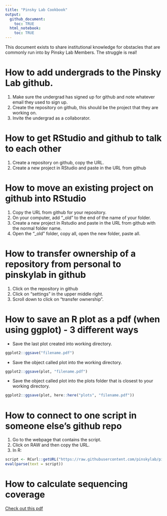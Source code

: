 ```yaml
---
title: "Pinsky Lab Cookbook"
output: 
  github_document: 
    toc: TRUE
  html_notebook:
    toc: TRUE
---
```


This document exists to share institutional knowledge for obstacles that are commonly run into by Pinsky Lab Members.  The struggle is real!

# How to add undergrads to the Pinsky Lab github.
1. Make sure the undergrad has signed up for github and note whatever email they used to sign up.
1. Create the repository on github, this should be the project that they are working on.
1. Invite the undergrad as a collaborator.

# How to get RStudio and github to talk to each other
1. Create a repository on github, copy the URL.
1. Create a new project in RStudio and paste in the URL from github

# How to move an existing project on github into RStudio
1. Copy the URL from github for your repository.
1. On your computer, add "_old" to the end of the name of your folder.
1. Create a new project in Rstudio and paste in the URL from github with the normal folder name.
1. Open the "_old" folder, copy all, open the new folder, paste all.  

# How to transfer ownership of a repository from personal to pinskylab in github
1. Click on the repository in github
1. Click on "settings" in the upper middle right.
1. Scroll down to click on "transfer ownership".

# How to save an R plot as a pdf (when using ggplot) - 3 different ways
-  Save the last plot created into working directory.
```r
ggplot2::ggsave("filename.pdf")
```

-  Save the object called plot into the working directory.  
```r
ggplot2::ggsave(plot, "filename.pdf")
```

- Save the object called plot into the plots folder that is closest to your working directory.
```r
ggplot2::ggsave(plot, here::here("plots", "filename.pdf"))
```

# How to connect to one script in someone else's github repo
1. Go to the webpage that contains the script.  
1. Click on RAW and then copy the URL.  
1. In R:
```r
script <- RCurl::getURL("https://raw.githubusercontent.com/pinskylab/pinskylab_methods/master/genomics/scripts/field_helpers.R", ssl.verifypeer = FALSE)
eval(parse(text = script))
```

# How to calculate sequencing coverage
[Check out this pdf](https://github.com/pinskylab/pinskylab_methods/blob/master/genomics/coverage_calculation.pdf)

